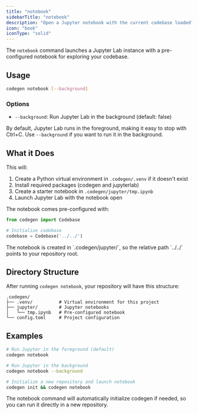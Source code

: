 ```yaml
---
title: "notebook"
sidebarTitle: "notebook"
description: "Open a Jupyter notebook with the current codebase loaded"
icon: "book"
iconType: "solid"
---
```


The `notebook` command launches a Jupyter Lab instance with a pre-configured notebook for exploring your codebase.

## Usage

```bash
codegen notebook [--background]
```

### Options

- `--background`: Run Jupyter Lab in the background (default: false)

By default, Jupyter Lab runs in the foreground, making it easy to stop with Ctrl+C. Use `--background` if you want to run it in the background.

## What it Does

This will:

1. Create a Python virtual environment in `.codegen/.venv` if it doesn't exist
2. Install required packages (codegen and jupyterlab)
3. Create a starter notebook in `.codegen/jupyter/tmp.ipynb`
4. Launch Jupyter Lab with the notebook open

The notebook comes pre-configured with:

```python
from codegen import Codebase

# Initialize codebase
codebase = Codebase('../../')
```

<Note>
  The notebook is created in `.codegen/jupyter/`, so the relative path `../../`
  points to your repository root.
</Note>

## Directory Structure

After running `codegen notebook`, your repository will have this structure:

```
.codegen/
├── .venv/          # Virtual environment for this project
├── jupyter/        # Jupyter notebooks
│   └── tmp.ipynb   # Pre-configured notebook
└── config.toml     # Project configuration
```

## Examples

```bash
# Run Jupyter in the foreground (default)
codegen notebook

# Run Jupyter in the background
codegen notebook --background

# Initialize a new repository and launch notebook
codegen init && codegen notebook
```

<Tip>
  The notebook command will automatically initialize codegen if needed, so you
  can run it directly in a new repository.
</Tip>
